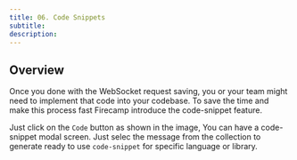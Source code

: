 ```yaml
---
title: 06. Code Snippets
subtitle: 
description: 
---
```


## Overview
Once you done with the WebSocket request saving, you or your team might need to implement that code into your codebase. To save the time and make this process fast Firecamp introduce the code-snippet feature.

Just click on the `Code` button as shown in the image, You can have a code-snippet modal screen. Just selec the message from the collection to generate ready to use `code-snippet` for specific language or library.